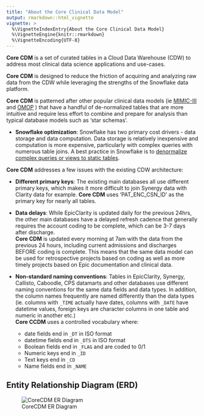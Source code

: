 ```yaml
---
title: "About the Core Clinical Data Model"
output: rmarkdown::html_vignette
vignette: >
  %\VignetteIndexEntry{About the Core Clinical Data Model}
  %\VignetteEngine{knitr::rmarkdown}
  %\VignetteEncoding{UTF-8}
---
```


 __Core CDM__ is a set of curated tables in a Cloud Data Warehouse (CDW) to address most clinical data science applications and use-cases.

__Core CDM__ is designed to reduce the friction of acquiring and 
analyzing raw data from the CDW while leveraging the strengths of the Snowflake data platform. 


__Core CDM__ is patterned after other popular clinical data models (ie 
[MIMIC-III](https://mimic.physionet.org/gettingstarted/overview/) and
[OMOP](https://www.ohdsi.org/data-standardization/the-common-data-model/)
) that have a handful of de-normalized tables 
that are more intuitive and require less effort to combine and prepare for analysis than typical database models 
such as 'star schemas'. 

* __Snowflake optimization__: 
Snowflake has two primary cost drivers - data storage and data computation. 
Data storage is relatively inexpensive and computation is more expensive, 
particularly with complex queries with numerous table joins.
 A best practice in Snowflake is to 
[denormalize complex queries or views to static tables](https://medium.com/hashmapinc/5-things-i-wish-i-knew-before-learning-snowflake-6d68ad05560b).


__Core CDM__ addresses a few issues with the existing CDW architecture: 
 
* __Different primary keys__: 
The existing main databases all use different primary keys, 
which makes it more difficult to join Synergy data with Clarity data for example.
 __Core CDM__ uses
  'PAT_ENC_CSN_ID' as the primary key for nearly all tables.  

* __Data delays__: 
While EpicClarity is updated daily for the previous 24hrs, 
the other main databases have a delayed refresh cadence 
that generally requires the account coding to be complete, 
which can be 3-7 days after discharge.  
 __Core CDM__ is updated every morning at 7am 
with the data from the previous 24 hours, 
including current admissions and discharges BEFORE coding is complete. 
This means that the same data model can be used for retrospective projects based on coding 
as well as more timely projects based on Epic documentation and clinical data. 

* __Non-standard naming conventions__: 
Tables in EpicClarity, Synergy, Callisto, Caboodle, CPS datamarts 
and other databases 
use different naming conventions for the same data fields and data types. 
In addition, the column names frequently are named differently than the data types (ie. 
columns with `_TIME` actually have dates, 
columns with `_DATE` have datetime values, 
foreign keys are character columns in one table and numeric in another
etc.)  
 __Core CCDM__
uses a controlled vocabulary where:  

   - date fields end in `_DT` in ISO format
   - datetime fields end in `_DTS` in ISO format
   - Boolean fields end in `_FLAG` and are coded to 0/1  
   - Numeric keys end in `_ID`
   - Text keys end in `_CD`
   - Name fields end in `_NAME`



## Entity Relationship Diagram (ERD)



![CoreCDM ER Diagram](CoreCDM_ERD.png)
